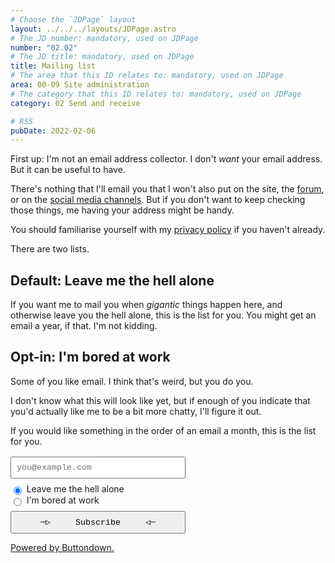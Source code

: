 ```yaml
---
# Choose the `JDPage` layout
layout: ../../../layouts/JDPage.astro
# The JD number: mandatory, used on JDPage
number: "02.02"
# The JD title: mandatory, used on JDPage
title: Mailing list
# The area that this ID relates to: mandatory, used on JDPage
area: 00-09 Site administration
# The category that this ID relates to: mandatory, used on JDPage
category: 02 Send and receive

# RSS
pubDate: 2022-02-06
---
```


First up: I'm not an email address collector. I don't _want_ your email address. But it can be useful to have.

There's nothing that I'll email you that I won't also put on the site, the [forum](/20-29_community/21_forums_and_chat/21.01_the_johnnydecimal_forum), or on the [social media channels](/20-29_community/22_social_media). But if you don't want to keep checking those things, me having your address might be handy.

You should familiarise yourself with my [privacy policy](/00-09_site_administration/01_about/01.03_privacy) if you haven't already.

There are two lists.

## Default: Leave me the hell alone

If you want me to mail you when _gigantic_ things happen here, and otherwise leave you the hell alone, this is the list for you. You might get an email a year, if that. I'm not kidding.

## Opt-in: I'm bored at work

Some of you like email. I think that's weird, but you do you.

I don't know what this will look like yet, but if enough of you indicate that you'd actually like me to be a bit more chatty, I'll figure it out.

If you would like something in the order of an email a month, this is the list for you.

<form
  action="https://buttondown.email/api/emails/embed-subscribe/johnny.decimal"
  method="post"
  target="_self"
  onsubmit="window.open('https://buttondown.email/johnny.decimal', '_self')"
  class="embeddable-buttondown-form"
  style="margin-top: 1rem;"
>
  <input
    type="email"
    name="email"
    placeholder="you@example.com"
    id="bd-email"
    style="outline: 1px solid $jd-highlight-colour; width: 35ch; padding: 0.5rem; font-family: 'Berkeley Mono', Monaco, 'Cascadia Mono', 'Segoe UI Mono',
      'Roboto Mono', 'Oxygen Mono', 'Ubuntu Monospace', 'Source Code Pro',
      'Fira Mono', 'Droid Sans Mono', 'Courier New', monospace;"
  />
  <div style="margin-top: 0.5rem;">
    <input
      type="radio"
      name="tag"
      value="leave-me-the-hell-alone"
      id="bd-list-selection-leave-me"
      style="vertical-align: middle; margin-right: 0.5ch"
      checked
    />
    <label for="bd-list-selection-leave-me">Leave me the hell alone</label>
  </div>
  <div style="margin-bottom: 0.5rem;">
    <input
      type="radio"
      name="tag"
      value="im-bored-at-work"
      id="bd-list-selection-im-bored"
      style="vertical-align: middle; margin-right: 0.5ch"
    />
    <label for="bd-list-selection-im-bored">I'm bored at work</label>
  </div>
  <input
    type="submit"
    value="─▷     Subscribe     ◁─"
    style="color: $offwhite;; background-color: $jd-bg-colour; padding: 0.5rem; border: 2px solid $jd-highlight-colour; cursor: pointer; min-width: 35ch; font-family: 'Berkeley Mono', Monaco, 'Cascadia Mono', 'Segoe UI Mono', 'Roboto Mono', 'Oxygen Mono', 'Ubuntu Monospace', 'Source Code Pro', 'Fira Mono', 'Droid Sans Mono', 'Courier New', monospace;"
  />
  <p>
    <a href="https://buttondown.email" target="_blank">
      Powered by Buttondown.
    </a>
  </p>
</form>
